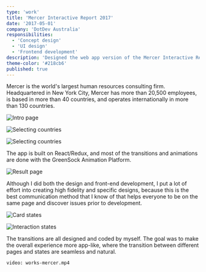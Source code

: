 ```yaml
---
type: 'work'
title: 'Mercer Interactive Report 2017'
date: '2017-05-01'
company: 'DotDev Australia'
responsibilities:
  - 'Concept design'
  - 'UI design'
  - 'Frontend development'
description: 'Designed the web app version of the Mercer Interactive Report 2017, and participated in the front-end development of the app.'
theme-color: '#218cb6'
published: true
---
```



Mercer is the world's largest human resources consulting firm. Headquartered in New York City, Mercer has more than 20,500 employees, is based in more than 40 countries, and operates internationally in more than 130 countries.

<ImageContainer>

![Intro page](works-mercer-01.png)

</ImageContainer>

<ImageContainer>

![Selecting countries](works-mercer-02.png)

</ImageContainer>


<ImageContainer>

![Selecting countries](works-mercer-03.png)

</ImageContainer>

The app is built on React/Redux, and most of the transitions and animations are done with the GreenSock Animation Platform.

<ImageContainer>

![Result page](works-mercer-04.png)

</ImageContainer>

Although I did both the design and front-end development, I put a lot of effort into creating high fidelity and specific designs, because this is the best communication method that I know of that helps everyone to be on the same page and discover issues prior to development.

<ImageContainer>

![Card states](works-mercer-05.png)

</ImageContainer>

<ImageContainer>

![Interaction states](works-mercer-06.png)

</ImageContainer>

The transitions are all designed and coded by myself. The goal was to make the overall experience more app-like, where the transition between different pages and states are seamless and natural.


<VideoContainer size="large">

`video: works-mercer.mp4`

</VideoContainer>